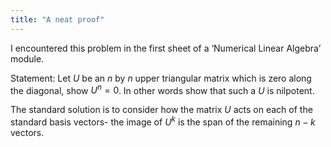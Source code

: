 ```yaml
---
title: "A neat proof"
---
```


I encountered this problem in the first sheet of a 'Numerical Linear Algebra' module.

Statement: Let $U$ be an $n$ by $n$ upper triangular matrix which is zero along the diagonal, show $U^n=0$. In other words show that such a $U$ is nilpotent.

The standard solution is to consider how the matrix $U$ acts on each of the standard basis vectors- the image of $U^k$ is the span of the remaining $n-k$ vectors.
